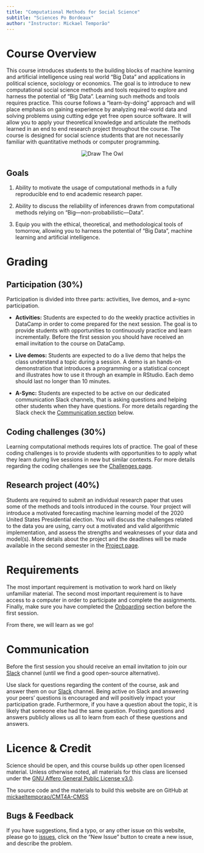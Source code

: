 ```yaml
---
title: "Computational Methods for Social Science"
subtitle: "Sciences Po Bordeaux"
author: "Instructor: Mickael Temporão"
---
```


# Course Overview
This course introduces students to the building blocks of machine learning and artificial intelligence using real world "Big Data" and applications in political science, sociology or economics. The goal is to introduce to new computational social science methods and tools required to explore and harness the potential of "Big Data". Learning such methods and tools requires practice. This course follows a "learn-by-doing" approach and will place emphasis on gaining experience by analyzing real-world data and solving problems using cutting edge yet free open source software. It will allow you to apply your theoretical knowledge and articulate the methods learned in an end to end research project throughout the course. The course is designed for social science students that are not necessarily familiar with quantitative methods or computer programming.

<center>
![](https://www.forimpact.org/wp-content/uploads/2014/01/HowToDrawOwl.jpg "Draw The Owl")
</center>

## Goals
1. Ability to motivate the usage of computational methods in a fully reproducible end to end academic research paper.

2. Ability to discuss the reliability of inferences drawn from computational methods relying on "Big---non-probabilistic---Data".

3. Equip you with the ethical, theoretical, and methodological tools of tomorrow, allowing you to harness the potential of "Big Data", machine learning and artificial intelligence.


# Grading
## Participation (30%)
Participation is divided into three parts: activities, live demos, and a-sync participation.

- **Activities:** Students are expected to do the weekly practice activities in DataCamp in order to come prepared for the next session. The goal is to provide students with opportunities to continuously practice and learn incrementally. Before the first session you should have received an email invitation to the course on DataCamp.

- **Live demos:** Students are expected to do a live demo that helps the class understand a topic during a session. A demo is an hands-on demonstration that introduces a programming or a statistical concept and illustrates how to use it through an example in RStudio. Each demo should last no longer than 10 minutes.

- **A-Sync:** Students are expected to be active on our dedicated communication Slack channels, that is asking questions and helping other students when they have questions. For more details regarding the Slack check the [Communication section](#Communication) below.

## Coding challenges (30%)
Learning computational methods requires lots of practice. The goal of these coding challenges is to provide students with opportunities to to apply what they learn during live sessions in new but similar contexts. For more details regarding the coding challenges see the [Challenges page](challenges.html).

## Research project (40%)
Students are required to submit an individual research paper that uses some of the methods and tools introduced in the course. Your project will introduce a motivated forecasting machine learning model of the 2020 United States Presidential election. You will discuss the challenges related to the data you are using, carry out a motivated and valid algorithmic implementation, and assess the strengths and weaknesses of your data and model(s). More details about the project and the deadlines will be made available in the second semester in the [Project page](tba.html).


# Requirements
The most important requirement is motivation to work hard on likely unfamiliar material. The second most important requirement is to have access to a computer in order to participate and complete the assignments. Finally, make sure you have completed the [Onboarding](onboarding.html) section before the first session.

From there, we will learn as we go!


# Communication
Before the first session you should receive an email invitation to join our [Slack](https://spb-methods.slack.com) channel (until we find a good open-source alternative).

Use slack for questions regarding the content of the course, ask and answer them on our [Slack](https://spb-methods.slack.com) channel. Being active on Slack and answering your peers’ questions is encouraged and will positively impact your participation grade. Furthermore, if you have a question about the topic, it is likely that someone else had the same question. Posting questions and answers publicly allows us all to learn from each of these questions and answers.


# Licence & Credit

Science should be open, and this course builds up other open licensed material. Unless otherwise noted, all materials for this class are licensed under the [GNU Affero General Public License v3.0](https://spdx.org/licenses/AGPL-3.0-or-later.html).

The source code and the materials to build this website are on GitHub at [mickaeltemporao/CMT4A-CMSS](https://github.com/mickaeltemporao/CMT4A-CMSS)

## Bugs & Feedback

If you have suggestions, find a typo, or any other issue on this website, please go to [issues](https://github.com/mickaeltemporao/CMT4A-CMSS/issues), click on the "New Issue" button to create a new issue, and describe the problem.


